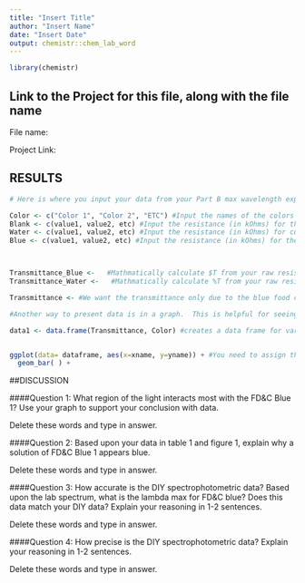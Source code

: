 ```yaml
---
title: "Insert Title"
author: "Insert Name"
date: "Insert Date"
output: chemistr::chem_lab_word
---
```


```r
library(chemistr)
```        
## Link to the Project for this file, along with the file name

File name:

Project Link: 


## RESULTS
```r
# Here is where you input your data from your Part B max wavelength experiment

Color <- c("Color 1", "Color 2", "ETC") #Input the names of the colors you tested.  This is not a numerical variable, therefore the words must be surrounded by quotation marks. Example: "Red"
Blank <- c(value1, value2, etc) #Input the resistance (in kOhms) for the empty cuvette.  This is a numerical variable and therefore the numbers can be entered directly, without quotes. Example: c(12.5, 14.5)
Water <- c(value1, value2, etc) #Input the resistance (in kOhms) for cuvette filled with just water.  This is a numerical variable and therefore the numbers can be entered directly, without quotes. Example: c(12.5, 14.5)
Blue <- c(value1, value2, etc) #Input the resistance (in kOhms) for the cuvette filled with 10 µM Blue Food dye



Transmittance_Blue <-   #Mathmatically calculate $T from your raw resistance variables above (Blank and Blue)
Transmittance_Water <-   #Mathmatically calculate %T from your raw resistance variables above (Blank and Water)

Transmittance <- #We want the transmittance only due to the blue food coloring and not any interaction of the water.  For reasons we won't go into, this is done by taking 100*Transmittance_Blue divided by the Transmittance_water

```


```r
#Another way to present data is in a graph.  This is helpful for seeing a trend.  We are going to create a bar graph of your results to see a trend in how transmittance changes with color of light. 

data1 <- data.frame(Transmittance, Color) #creates a data frame for variables.


ggplot(data= dataframe, aes(x=xname, y=yname)) + #You need to assign the data frame your variables are in (data1) and the X vector name (Color) and Y vector name (Transmittance).
  geom_bar( ) +


```

##DISCUSSION

####Question 1:  What region of the light interacts most with the FD&C Blue 1?  Use your graph to support your conclusion with data.  

Delete these words and type in answer.


####Question 2: Based upon your data in table 1 and figure 1, explain why a solution of FD&C Blue 1 appears blue.

Delete these words and type in answer.


####Question 3: How accurate is the DIY spectrophotometric data? Based upon the lab spectrum, what is the lambda max for FD&C blue?  Does this data match your DIY data?  Explain your reasoning in 1-2 sentences. 

Delete these words and type in answer.


####Question 4: How precise is the DIY spectrophotometric data? Explain your reasoning in 1-2 sentences. 

Delete these words and type in answer.

